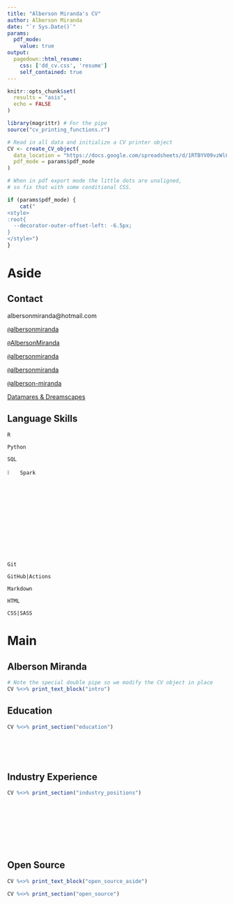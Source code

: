 ```yaml
---
title: "Alberson Miranda's CV"
author: Alberson Miranda
date: "`r Sys.Date()`"
params:
  pdf_mode:
    value: true
output:
  pagedown::html_resume:
    css: ['dd_cv.css', 'resume']
    self_contained: true
---
```


```r
knitr::opts_chunk$set(
  results = "asis",
  echo = FALSE
)

library(magrittr) # For the pipe
source("cv_printing_functions.r")

# Read in all data and initialize a CV printer object
CV <- create_CV_object(
  data_location = "https://docs.google.com/spreadsheets/d/1RTBYV09vzWl6mr6MVUVb81V8b1G2KHDP0C3frcBqXyQ/edit?usp=sharing",
  pdf_mode = params$pdf_mode
)

```


```r

# When in pdf export mode the little dots are unaligned,
# so fix that with some conditional CSS.

if (params$pdf_mode) {
    cat("
<style>
:root{
  --decorator-outer-offset-left: -6.5px;
}
</style>")
}
```


Aside
================================================================================

<!-- Swap image with your preferred logo -->
<!-- ![logo](circle-cropped.png){width=100%} -->



Contact {#contact}
--------------------------------------------------------------------------------

<i class="fa fa-envelope"></i> albersonmiranda@hotmail.com

<i class="fab fa-linkedin-in"></i> [`@`albersonmiranda](https://www.linkedin.com/in/albersonmiranda/)

<i class="fa fa-twitter"></i> [`@`AlbersonMiranda](https://twitter.com/AlbersonMiranda)

<i class="fa fa-github"></i> [`@`albersonmiranda](https://github.com/albersonmiranda)

<i class="fab fa-gitlab"></i> [`@`albersonmiranda](https://gitlab.com/albersonmiranda)

<i class="fab fa-stack-overflow"></i> [`@`alberson-miranda](https://stackoverflow.com/users/8430277/alberson-miranda)

<i class="fa fa-home"></i> [Datamares & Dreamscapes](https://datamares.netlify.app)



Language Skills {#skills}
--------------------------------------------------------------------------------

<i class="fab fa-r-project"></i> `R`

<i class="fab fa-python"></i> `Python`

<i class="fas fa-database"></i> `SQL`

<img src="img/apache-spark-icon.png" width="5%"> `Spark`

<i class="fas fa-code-branch"></i> `Git`

<i class="fab fa-github"></i> `GitHub|Actions`

<i class="fas fa-markdown"></i> `Markdown`

<i class="fab fa-html5"></i> `HTML`

<i class="fab fa-css3-alt"></i> `CSS|SASS`

Main
================================================================================

Alberson Miranda {#title}
--------------------------------------------------------------------------------

```r
# Note the special double pipe so we modify the CV object in place
CV %<>% print_text_block("intro")
```



Education {data-icon=graduation-cap data-concise=true}
--------------------------------------------------------------------------------

```r
CV %<>% print_section("education")
```



<br>
<br>
<br>

Industry Experience {data-icon=suitcase}
--------------------------------------------------------------------------------

```r
CV %<>% print_section("industry_positions")
```

<!-- These breaks just force a new page so section doesnt get cut off -->
<br>
<br>
<br>
<br>
<br>
<br>

Open Source {data-icon=chalkboard-teacher}
--------------------------------------------------------------------------------

::: aside
```r
CV %<>% print_text_block("open_source_aside")
```
:::

```r
CV %<>% print_section("open_source")
```

